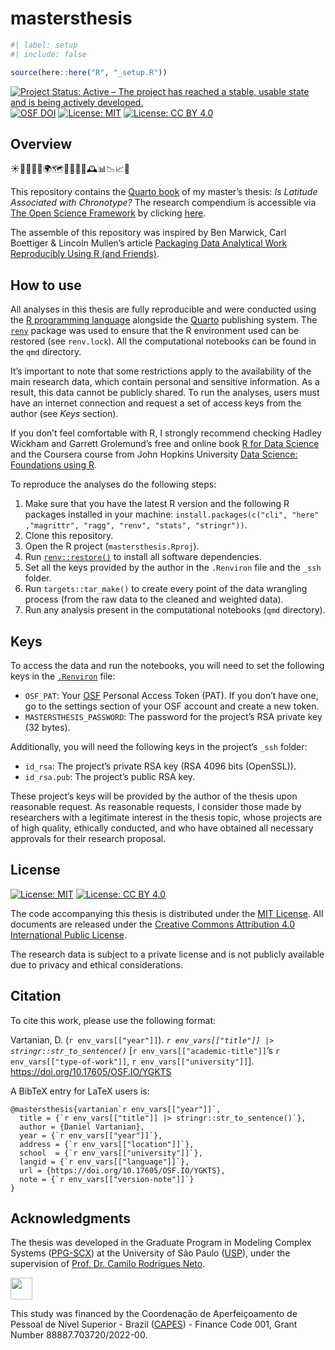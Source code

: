 # mastersthesis

<!-- quarto render --profile gfm -->

```r
#| label: setup
#| include: false

source(here::here("R", "_setup.R"))
```

<!-- badges: start -->
[![Project Status: Active – The project has reached a stable, usable state and is being actively developed.](https://www.repostatus.org/badges/latest/active.svg)](https://www.repostatus.org/#active)
[![OSF DOI](https://img.shields.io/badge/DOI-10.17605/OSF.IO/YGKTS-1284C5.svg)](https://doi.org/10.17605/OSF.IO/YGKTS)
[![License: MIT](https://img.shields.io/badge/license-MIT-green)](https://choosealicense.com/licenses/mit/)
[![License: CC BY 4.0](https://img.shields.io/badge/License-CC_BY_4.0-lightgrey.svg)](https://creativecommons.org/licenses/by/4.0/)
<!-- badges: end -->

## Overview

☀🌙⏰🛌💤🌍🗺️🧭📅🧬🧠🕰️📊📉📈📝

This repository contains the [Quarto book](https://quarto.org/docs/books/) of my master's thesis: *Is Latitude Associated with Chronotype?* The research compendium is accessible via [The Open Science Framework](https://osf.io/) by clicking [here](https://doi.org/10.17605/OSF.IO/YGKTS).

The assemble of this repository was inspired by Ben Marwick, Carl Boettiger & Lincoln Mullen's article [Packaging Data Analytical Work Reproducibly Using R (and Friends)](https://doi.org/10.1080/00031305.2017.1375986).

## How to use

All analyses in this thesis are fully reproducible and were conducted using the [R programming language](https://www.r-project.org/) alongside the [Quarto](https://quarto.org/) publishing system. The [`renv`](https://rstudio.github.io/renv/) package was used to ensure that the R environment used can be restored (see `renv.lock`). All the computational notebooks can be found in the `qmd` directory.

It's important to note that some restrictions apply to the availability of the  main research data, which contain personal and sensitive information. As a result, this data cannot be publicly shared. To run the analyses, users must have an internet connection and request a set of access keys from the author (see *Keys* section).

If you don't feel comfortable with R, I strongly recommend checking Hadley Wickham and Garrett Grolemund's free and online book [R for Data Science](https://r4ds.hadley.nz/) and the Coursera course from John Hopkins University [Data Science: Foundations using R](https://www.coursera.org/specializations/data-science-foundations-r).

To reproduce the analyses do the following steps:

1. Make sure that you have the latest R version and the following R packages installed in your machine: `install.packages(c("cli", "here" ,"magrittr", "ragg", "renv", "stats", "stringr"))`.
1. Clone this repository.
1. Open the R project (`mastersthesis.Rproj`).
1. Run [`renv::restore()`](https://rstudio.github.io/renv//reference/restore.html) to install all software dependencies.
1. Set all the keys provided by the author in the `.Renviron` file and the `_ssh` folder.
1. Run `targets::tar_make()` to create every point of the data wrangling process (from the raw data to the cleaned and weighted data). 
1. Run any analysis present in the computational notebooks (`qmd` directory).

## Keys

To access the data and run the notebooks, you will need to set the following keys in the [`.Renviron`](https://bookdown.org/csgillespie/efficientR/set-up.html#:~:text=2.4.6%20The%20.Renviron%20file) file:

- `OSF_PAT`: Your [OSF](https://osf.io/) Personal Access Token (PAT). If you don't have one, go to the settings section of your OSF account and create a new token.
- `MASTERSTHESIS_PASSWORD`: The password for the project's RSA private key (32 bytes).

Additionally, you will need the following keys in the project's `_ssh` folder:

- `id_rsa`: The project's private RSA key (RSA 4096 bits (OpenSSL)).
- `id_rsa.pub`: The project's public RSA key.

These project's keys will be provided by the author of the thesis upon reasonable request. As reasonable requests, I consider those made by researchers with a legitimate interest in the thesis topic, whose projects are of high quality, ethically conducted, and who have obtained all necessary approvals for their research proposal.

## License

[![License:
MIT](https://img.shields.io/badge/license-MIT-green)](https://opensource.org/license/mit/)
[![License: CC BY 4.0](https://img.shields.io/badge/License-CC_BY_4.0-lightgrey.svg)](https://creativecommons.org/licenses/by/4.0/)

The code accompanying this thesis is distributed under the [MIT License](https://opensource.org/license/mit/). All documents are released under the [Creative Commons Attribution 4.0 International Public License](https://creativecommons.org/licenses/by/4.0/).

The research data is subject to a private license and is not publicly available due to privacy and ethical considerations.

## Citation

To cite this work, please use the following format:

Vartanian, D. (`r env_vars[["year"]]`). *`r env_vars[["title"]] |> stringr::str_to_sentence()`* [`r env_vars[["academic-title"]]`'s `r env_vars[["type-of-work"]]`, `r env_vars[["university"]]`]. [https://doi.org/10.17605/OSF.IO/YGKTS](https://doi.org/10.17605/OSF.IO/YGKTS)

A BibTeX entry for LaTeX users is:

```
@mastersthesis{vartanian`r env_vars[["year"]]`,
  title = {`r env_vars[["title"]] |> stringr::str_to_sentence()`},
  author = {Daniel Vartanian},
  year = {`r env_vars[["year"]]`},
  address = {`r env_vars[["location"]]`},
  school  = {`r env_vars[["university"]]`},
  langid = {`r env_vars[["language"]]`},
  url = {https://doi.org/10.17605/OSF.IO/YGKTS},
  note = {`r env_vars[["version-note"]]`}
}
```

## Acknowledgments

The thesis was developed in the Graduate Program in Modeling Complex Systems ([PPG-SCX](https://www.prpg.usp.br/pt-br/faca-pos-na-usp/programas-de-pos-graduacao/621-modelagem-de-sistemas-complexos)) at the University of São Paulo ([USP](https://www5.usp.br/)), under the supervision of [Prof. Dr. Camilo Rodrigues Neto](https://orcid.org/0000-0001-6783-6695).

<a href="https://www.gov.br/capes/"><img src= "images/capes_logo_horizontal_rgb.png" height="35"/></a>

This study was financed by the Coordenação de Aperfeiçoamento de Pessoal de Nível Superior - Brazil ([CAPES](https://www.gov.br/capes/)) - Finance Code 001, Grant Number 88887.703720/2022-00.
